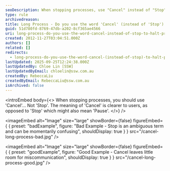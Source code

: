 ```yaml
---
seoDescription: When stopping processes, use "Cancel" instead of "Stop" to clarify intentions and avoid miscommunication.
type: rule
archivedreason:
title: Long Process - Do you use the word 'Cancel' (instead of 'Stop') to halt processes?
guid: 51d780fd-8769-47db-a202-8cf365ae4566
uri: long-process-do-you-use-the-word-cancel-instead-of-stop-to-halt-processes
created: 2012-11-27T03:04:51.000Z
authors: []
related: []
redirects:
  - long-process-do-you-use-the-word-cancel-(instead-of-stop)-to-halt-processes
lastUpdated: 2025-09-25T12:24:38.000Z
lastUpdatedBy: Chloe Lin [SSW]
lastUpdatedByEmail: chloelin@ssw.com.au
createdBy: RebeccaLiu
createdByEmail: RebeccaLiu@ssw.com.au
isArchived: false
---
```


<introEmbed
  body={<>
When stopping processes, you should use 'Cancel'... Not 'Stop'. The meaning of 'Cancel' is clearer to users, as opposed to 'Stop' which might also mean 'Pause'.
  </>}
/>

<imageEmbed
  alt="Image"
  size="large"
  showBorder={false}
  figureEmbed={ {
    preset: "badExample",
    figure: "Bad Example - Stop is an ambiguous term and can be momentarily confusing",
    shouldDisplay: true
  } }
  src="/cancel-long-process-bad.jpg"
/>


<imageEmbed
  alt="Image"
  size="large"
  showBorder={false}
  figureEmbed={ {
    preset: "goodExample",
    figure: "Good Example - Cancel leaves little room for miscommunication",
    shouldDisplay: true
  } }
  src="/cancel-long-process-good.jpg"
/>
